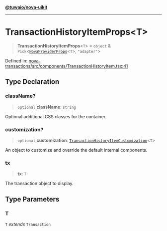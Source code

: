 [**@tuwaio/nova-uikit**](../../../README.md)

***

# TransactionHistoryItemProps\<T\>

> **TransactionHistoryItemProps**\<`T`\> = `object` & `Pick`\<[`NovaProviderProps`](../providers/type-aliases/NovaProviderProps.md)\<`T`\>, `"adapter"`\>

Defined in: [nova-transactions/src/components/TransactionHistoryItem.tsx:41](https://github.com/TuwaIO/nova-uikit/blob/2a0be00fbbc0857c12e6df213bbe8a730f821f58/packages/nova-transactions/src/components/TransactionHistoryItem.tsx#L41)

## Type Declaration

### className?

> `optional` **className**: `string`

Optional additional CSS classes for the container.

### customization?

> `optional` **customization**: [`TransactionHistoryItemCustomization`](TransactionHistoryItemCustomization.md)\<`T`\>

An object to customize and override the default internal components.

### tx

> **tx**: `T`

The transaction object to display.

## Type Parameters

### T

`T` *extends* `Transaction`

